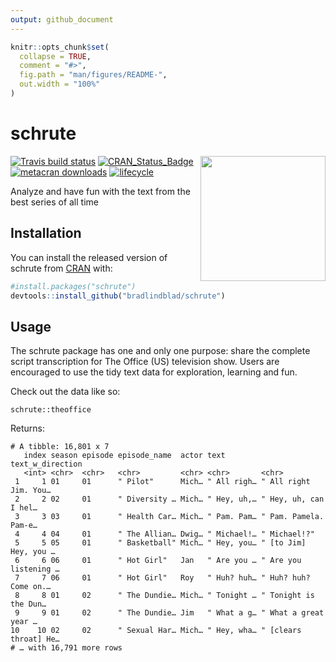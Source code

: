 ```yaml
---
output: github_document
---
```


<!-- README.md is generated from README.Rmd. Please edit that file -->

```r
knitr::opts_chunk$set(
  collapse = TRUE,
  comment = "#>",
  fig.path = "man/figures/README-",
  out.width = "100%"
)
```

# schrute
<img src='https://raw.githubusercontent.com/bradlindblad/schrute/master/man/figures/logo.png' align="right" height="200" />

<!-- badges: start -->
[![Travis build status](https://travis-ci.org/bradlindblad/schrute.svg?branch=master)](https://travis-ci.org/bradlindblad/schrute)
[![CRAN_Status_Badge](https://www.r-pkg.org/badges/version/schrute)](https://cran.r-project.org/package=schrute)
[![metacran downloads](https://cranlogs.r-pkg.org/badges/schrute)](https://cran.r-project.org/package=schrute)
[![lifecycle](https://img.shields.io/badge/lifecycle-experimental-orange.svg)](https://www.tidyverse.org/lifecycle/#experimental)
<!-- badges: end -->

Analyze and have fun with the text from the best series of all time

## Installation

You can install the released version of schrute from [CRAN](https://CRAN.R-project.org) with:

``` r
#install.packages("schrute")
devtools::install_github("bradlindblad/schrute")
```

## Usage

The schrute package has one and only one purpose: share the complete script transcription for The Office (US) television show. Users are encouraged to use the tidy text data for exploration, learning and fun.

Check out the data like so:
```
schrute::theoffice
```

Returns:

```
# A tibble: 16,801 x 7
   index season episode episode_name  actor text        text_w_direction     
   <int> <chr>  <chr>   <chr>         <chr> <chr>       <chr>                
 1     1 01     01      " Pilot"      Mich… " All righ… " All right Jim. You…
 2     2 02     01      " Diversity … Mich… " Hey, uh,… " Hey, uh, can I hel…
 3     3 03     01      " Health Car… Mich… " Pam. Pam… " Pam. Pamela. Pam-e…
 4     4 04     01      " The Allian… Dwig… " Michael!… " Michael!?"         
 5     5 05     01      " Basketball" Mich… " Hey, you… " [to Jim] Hey, you …
 6     6 06     01      " Hot Girl"   Jan   " Are you … " Are you listening …
 7     7 06     01      " Hot Girl"   Roy   " Huh? huh… " Huh? huh? Come on.…
 8     8 01     02      " The Dundie… Mich… " Tonight … " Tonight is the Dun…
 9     9 01     02      " The Dundie… Jim   " What a g… " What a great year …
10    10 02     02      " Sexual Har… Mich… " Hey, wha… " [clears throat] He…
# … with 16,791 more rows
```


